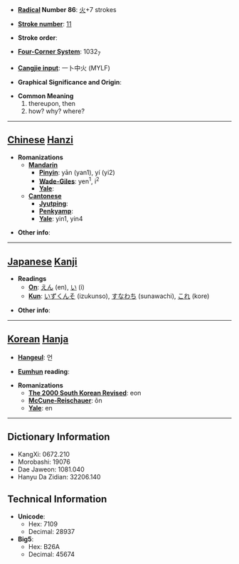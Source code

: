 * '''[[Wiktionary:Chinese radical index| Radical]] Number 86''': [[Wiktionary:Chinese radical index 火|火]]+7 strokes

* '''[[Wiktionary:Chinese total strokes index|Stroke number]]''': [[Wiktionary:Chinese total strokes index 11|11]]

* '''Stroke order''': 

* '''[[Wiktionary:Chinese four corner index|Four-Corner System]]''': 1032<sub>7</sub>

* '''[[Wiktionary:Chinese Cangjie index|Cangjie input]]''': 一卜中火 (MYLF)

* '''Graphical Significance and Origin''': 

* '''Common Meaning'''
*#thereupon, then
*# how? why? where?


----

== [[Chinese]] [[Hanzi]] ==

* '''Romanizations'''
** '''[[Mandarin]]'''
*** '''[[Pinyin]]''': yān (yan1), yí (yi2)
*** '''[[Wade-Giles]]''': yen<sup>1</sup>, i<sup>2</sup>
*** '''[[Yale]]''': 
** '''[[Cantonese]]'''
*** '''[[Jyutping]]''':
*** '''[[Penkyamp]]''': 
*** '''[[Yale]]''': yin1, yin4

* '''Other info''': 

----

== [[Japanese]] [[Kanji]] ==

* '''Readings'''
** '''[[On]]''': [[えん]] (en), [[い]] (i)
** '''[[Kun]]''': [[いずくんそ]] (izukunso), [[すなわち]] (sunawachi), [[これ]] (kore)

* '''Other info''':  

----

== [[Korean]] [[Hanja]] ==

* '''[[Hangeul]]''': 언

* '''[[Eumhun]] reading''': 

* '''Romanizations'''
** '''[[The 2000 South Korean Revised Romanization|The 2000 South Korean Revised]]''': eon
** '''[[McCune-Reischauer]]''': ŏn
** '''[[Yale]]''': en

----

== Dictionary Information ==

* KangXi: 0672.210
* Morobashi: 19076
* Dae Jaweon: 1081.040
* Hanyu Da Zidian: 32206.140

== Technical Information ==

* '''Unicode''':
** Hex: 7109
** Decimal: 28937
* '''Big5''':
** Hex: B26A
** Decimal: 45674